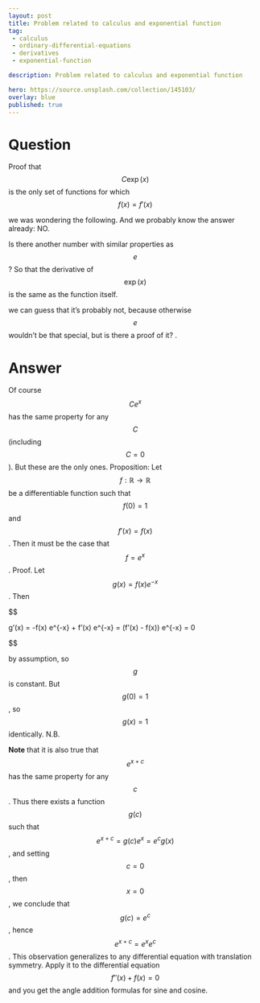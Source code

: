 ---
layout: post
title: Problem related to calculus and exponential function
tag:
 - calculus
 - ordinary-differential-equations
 - derivatives
 - exponential-function

description: Problem related to calculus and exponential function

hero: https://source.unsplash.com/collection/145103/
overlay: blue 
published: true
---

# Question 

Proof that $$C\exp(x)$$ is the only set of functions for which $$f(x) = f'(x)$$

<!--break-->


we was wondering the following.
 And we probably know the answer already: NO.

Is there another number with similar properties as $$e$$? So that the derivative of $$\exp(x)$$ is the same as the function itself.

we can guess that it's probably not, because otherwise $$e$$ wouldn't be that special, but is there a proof of it?
.


# Answer 


Of course $$C e^x$$ has the same property for any $$C$$ (including $$C = 0$$). But these are the only ones.
Proposition: Let $$f : \mathbb{R} \to \mathbb{R}$$ be a differentiable function such that $$f(0) = 1$$ and $$f'(x) = f(x)$$. Then it must be the case that $$f = e^x$$.
Proof. Let $$g(x) = f(x) e^{-x}$$. Then 


$$

g'(x) = -f(x) e^{-x} + f'(x) e^{-x} = (f'(x) - f(x)) e^{-x} = 0

$$


by assumption, so $$g$$ is constant. But $$g(0) = 1$$, so $$g(x) = 1$$ identically. 
N.B. 

**Note** that it is also true that $$e^{x+c}$$ has the same property for any $$c$$. Thus there exists a function $$g(c)$$ such that $$e^{x+c} = g(c) e^x = e^c g(x)$$, and setting $$c = 0$$, then $$x = 0$$, we conclude that $$g(c) = e^c$$, hence $$e^{x+c} = e^x e^c$$. 
This observation generalizes to any differential equation with translation symmetry. Apply it to the differential equation $$f''(x) + f(x) = 0$$ and you get the angle addition formulas for sine and cosine. 

